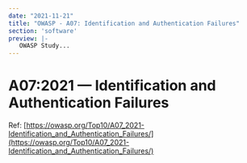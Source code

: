 ```yaml
---
date: "2021-11-21"
title: "OWASP - A07: Identification and Authentication Failures"
section: 'software'
preview: |-
   OWASP Study...
---
```


# A07:2021 &mdash; Identification and Authentication Failures

Ref: [https://owasp.org/Top10/A07_2021-Identification_and_Authentication_Failures/](https://owasp.org/Top10/A07_2021-Identification_and_Authentication_Failures/)